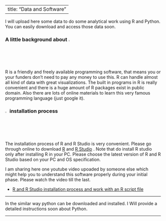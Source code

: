 
---
title: "Data and Software"
---

I will upload here some data to do some analytical work using R and Python. You can easily download and access those data soon.

### A little background about ![](R.png){width=2%}

R is a friendly and freely available programming software, that means you or your funders don’t need to pay any money to use this. R can handle almost all kind of data with great visualizations. The built in programs in R is really convenient and there is a huge amount of R packages exist in public domain. Also there are lots of online materials to learn this very famous programming language (just google it). 

### ![](R.png){width=2%} installation process

The installation process of R and R Studio is very convenient. Please go through online to download [R](https://cran.r-project.org/) and [R Studio](https://www.rstudio.com/products/rstudio/download/) . Note that do install R studio only after installing R in your PC. Please choose the latest version of R and R Studio based on your PC and OS specification.

I am sharing here one youtube video upoaded by someone else which might help you to understand this software properly during your initial phase. Please watch the video till the last. 

- [R and R Studio installation process and work with an R script file](https://www.youtube.com/watch?v=9-RrkJQQYqY)

---

In the similar way python can be downloaded and installed. I Will provide a detailed instructions soon about Python.

---
